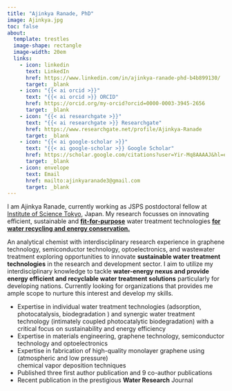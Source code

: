 ---
title: "Ajinkya Ranade, PhD"
image: Ajinkya.jpg
toc: false
about:
  template: trestles
  image-shape: rectangle
  image-width: 20em
  links:
    - icon: linkedin
      text: LinkedIn
      href: https://www.linkedin.com/in/ajinkya-ranade-phd-b4b899130/
      target: _blank
    - icon: "{{< ai orcid >}}"
      text: "{{< ai orcid >}} ORCID"
      href: https://orcid.org/my-orcid?orcid=0000-0003-3945-2656
      target: _blank
    - icon: "{{< ai researchgate >}}" 
      text: "{{< ai researchgate >}} Researchgate"
      href: https://www.researchgate.net/profile/Ajinkya-Ranade
      target: _blank
    - icon: "{{< ai google-scholar >}}"
      text: "{{< ai google-scholar >}} Google Scholar"
      href: https://scholar.google.com/citations?user=Yir-Mq8AAAAJ&hl=en
      target: _blank
    - icon: envelope
      text: Email
      href: mailto:ajinkyaranade3@gmail.com
      target: _blank
---

I am Ajinkya Ranade, currently working as JSPS postdoctoral fellow at [Institute of Science Tokyo](https://www.titech.ac.jp/english){target="_blank"}, Japan. My research focusses on innovating efficient, sustainable and [**fit-for-purpose**]{.underline} water treatment technologies [**for water recycling and energy conservation.**]{.underline}

An analytical chemist with interdisciplinary research experience in graphene technology, semiconductor technology, optoelectronics, and wastewater treatment exploring opportunities to innovate **sustainable water treatment technologies** in the research and development sector. I aim to utilize my interdisciplinary knowledge to tackle **water-energy nexus and provide energy efficient and recyclable water treatment solutions** particularly for developing nations. Currently looking for organizations that provides me ample scope to nurture this interest and develop my skills.

-   Expertise in individual water treatment technologies (adsorption, photocatalysis, biodegradation ) and synergic water treatment technology (intimately coupled photocatalytic biodegradation) with a critical focus on sustainability and energy efficiency
-   Expertise in materials engineering, graphene technology, semiconductor technology and optoelectronics
-   Expertise in fabrication of high-quality monolayer graphene using (atmospheric and low pressure)\
    chemical vapor deposition techniques
-   Published three first author publication and 9 co-author publications
-   Recent publication in the prestigious **Water Research** Journal
